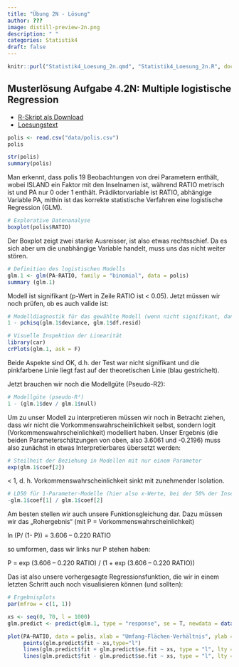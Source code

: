 ```yaml
---
title: "Übung 2N - Lösung"
author: ???
image: distill-preview-2n.png
description: " "
categories: Statistik4
draft: false
---
```


```r
knitr::purl("Statistik4_Loesung_2n.qmd", "Statistik4_Loesung_2n.R", documentation = 0)
```

## Musterlösung Aufgabe 4.2N: Multiple logistische Regression

- [R-Skript als Download](Statistik4_Loesung_2n.R)
- [Loesungstext](Statistik_Loesung_4.2N.pdf)

```r
polis <- read.csv("data/polis.csv")
polis

str(polis)
summary(polis)
```

Man erkennt, dass polis 19 Beobachtungen von drei Parametern enthält, wobei ISLAND ein Faktor mit den Inselnamen ist, während RATIO metrisch ist und PA nur 0 oder 1 enthält. Prädiktorvariable ist RATIO, abhängige Variable PA, mithin ist das korrekte statistische Verfahren eine logistische Regression (GLM).

```r
# Explorative Datenanalyse
boxplot(polis$RATIO)
```

Der Boxplot  zeigt zwei starke Ausreisser, ist also etwas rechtsschief. Da es sich aber um die unabhängige Variable handelt, muss uns das nicht weiter stören.

```r
# Definition des logistischen Modells
glm.1 <- glm(PA~RATIO, family = "binomial", data = polis)
summary (glm.1)
```

Modell ist signifikant (p-Wert in Zeile RATIO ist < 0.05). Jetzt müssen wir noch prüfen, ob es auch valide ist:

```r
# Modelldiagnostik für das gewählte Modell (wenn nicht signifikant, dann OK)
1 - pchisq(glm.1$deviance, glm.1$df.resid)

# Visuelle Inspektion der Linearität
library(car)
crPlots(glm.1, ask = F)
```

Beide Aspekte sind OK, d.h. der Test war nicht signifikant und die pinkfarbene Linie liegt fast auf der theoretischen Linie (blau gestrichelt).

Jetzt brauchen wir noch die Modellgüte (Pseudo-R2):

```r
# Modellgüte (pseudo-R²)
1 - (glm.1$dev / glm.1$null)
```

Um zu unser Modell zu interpretieren müssen wir noch in Betracht ziehen, dass wir nicht die Vorkommenswahrscheinlichkeit selbst, sondern logit (Vorkommenswahrscheinlichkeit) modelliert haben. Unser Ergebnis (die beiden Parameterschätzungen von oben, also 3.6061 und -0.2196) muss also zunächst in etwas Interpretierbares übersetzt werden:

```r
# Steilheit der Beziehung in Modellen mit nur einem Parameter
exp(glm.1$coef[2])
```

< 1, d. h. Vorkommenswahrscheinlichkeit sinkt mit zunehmender Isolation.

```r
# LD50 für 1-Parameter-Modelle (hier also x-Werte, bei der 50% der Inseln besiedelt sind)
-glm.1$coef[1] / glm.1$coef[2]
```

Am besten stellen wir auch unsere Funktionsgleichung dar. Dazu müssen wir das „Rohergebnis“ (mit P = Vorkommenswahrscheinlichkeit)

ln (P/ (1- P)) = 3.606 – 0.220 RATIO

so umformen, dass wir links nur P stehen haben:

P = exp (3.606 – 0.220 RATIO) / (1 + exp (3.606 – 0.220 RATIO))

Das ist also unsere vorhergesagte Regressionsfunktion, die wir in einem letzten Schritt auch noch visualisieren können (und sollten):

```r
# Ergebnisplots
par(mfrow = c(1, 1))

xs <- seq(0, 70, l = 1000)
glm.predict <- predict(glm.1, type = "response", se = T, newdata = data.frame(RATIO=xs))

plot(PA~RATIO, data = polis, xlab = "Umfang-Flächen-Verhältnis", ylab = "Vorkommenswahrscheinlichkeit", pch = 16, col = "red")
     points(glm.predict$fit ~ xs,type="l")
     lines(glm.predict$fit + glm.predict$se.fit ~ xs, type = "l", lty = 2)
     lines(glm.predict$fit - glm.predict$se.fit ~ xs, type = "l", lty = 2)
```

